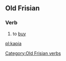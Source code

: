 ==Old Frisian==

===Verb===
'''{{PAGENAME}}'''

# to [[buy]]

[[Category:Old Frisian verbs]]

[[pl:kapia]]